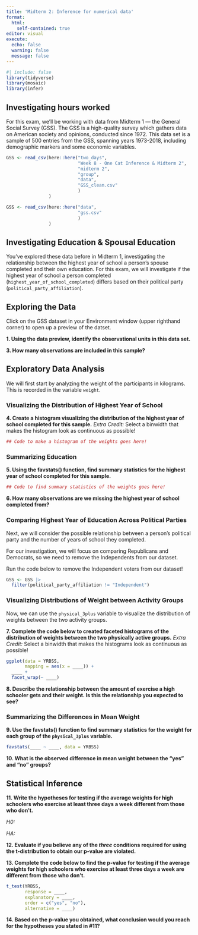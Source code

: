 ```yaml
---
title: 'Midterm 2: Inference for numerical data'
format: 
  html:
    self-contained: true
editor: visual
execute: 
  echo: false
  warning: false
  message: false
---
```


```r
#| include: false
library(tidyverse)
library(mosaic)
library(infer)
```

## Investigating hours worked

For this exam, we'll be working with data from Midterm 1 --- the General Social Survey (GSS). The GSS is a high-quality survey which gathers data on American society and opinions, conducted since 1972. This data set is a sample of 500 entries from the GSS, spanning years 1973-2018, including demographic markers and some economic variables.

```r
GSS <- read_csv(here::here("two_days", 
                           "Week 8 - One Cat Inference & Midterm 2", 
                           "midterm 2",
                           "group", 
                           "data",
                           "GSS_clean.csv"
                           )
                ) 

GSS <- read_csv(here::here("data", 
                           "gss.csv"
                           )
                )
```

## Investigating Education & Spousal Education

You've explored these data before in Midterm 1, investigating the relationship between the highest year of school a person's spouse completed and their own education. For this exam, we will investigate if the highest year of school a person completed (`highest_year_of_school_completed`) differs based on their political party
(`political_party_affiliation`). 

## Exploring the Data

Click on the GSS dataset in your Environment window (upper righthand corner) to open up a preview of the datset. 

__1. Using the data preview, identify the observational units in this data set.__


__3. How many observations are included in this sample?__


## Exploratory Data Analysis

We will first start by analyzing the weight of the participants in kilograms. 
This is recorded in the variable `weight`.

### Visualizing the Distribution of Highest Year of School 

__4. Create a histogram visualizing the distribution of the highest year of school completed for this sample.__
*Extra Credit:* Select a binwidth that makes the histogram look as continuous as
possible!

```r
## Code to make a histogram of the weights goes here!


```

### Summarizing Education

__5. Using the favstats() function, find summary statistics for the highest year of school completed for this sample.__

```r
## Code to find summary statistics of the weights goes here!


```

__6.  How many observations are we missing the highest year of school completed from?__


### Comparing Highest Year of Education Across Political Parties

Next, we will consider the possible relationship between a person's political party and the number of years of school they completed. 

For our investigation, we will focus on comparing Republicans and Democrats, so we need to remove the Independents from our dataset. 

Run the code below to remove the Independent voters from our dataset!

```r
GSS <- GSS |> 
  filter(political_party_affiliation != "Independent")
```

### Visualizing Distributions of Weight between Activity Groups

Now, we can use the `physical_3plus` variable to visualize the distribution of
weights between the two activity groups. 

__7. Complete the code below to created faceted histograms of the distribution of weights between the two physically active groups.__
*Extra Credit:* Select a binwidth that makes the histograms look as continuous
as possible!

```r
ggplot(data = YRBSS, 
       mapping = aes(x = ____)) + 
  ____ + 
  facet_wrap(~ ____)
```

__8. Describe the relationship between the amount of exercise a high schooler gets and their weight. Is this the relationship you expected to see?__


### Summarizing the Differences in Mean Weight

__9. Use the favstats() function to find summary statistics for the weight for each group of the `physical_3plus` variable.__

```r
favstats(____ ~ ____, data = YRBSS)
```

__10. What is the observed difference in mean weight between the "yes" and "no" groups?__



## Statistical Inference

__11.  Write the hypotheses for testing if the average weights for high schoolers who exercise at least three days a week different from those who don't.__

*H0:* 

*HA:* 

__12. Evaluate if you believe any of the *three* conditions required for using the t-distribution to obtain our p-value are violated.__




__13. Complete the code below to find the p-value for testing if the average weights for high schoolers who exercise at least three days a week are different from those who don't.__

```r
t_test(YRBSS, 
       response = ____, 
       explanatory = ____, 
       order = c("yes", "no"), 
       alternative = ____)
```

__14. Based on the p-value you obtained, what conclusion would you reach for the hypotheses you stated in #11?__



